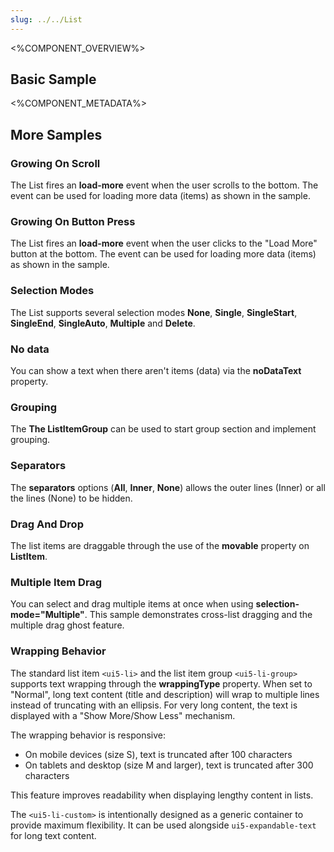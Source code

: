 ```yaml
---
slug: ../../List
---
```



<%COMPONENT_OVERVIEW%>

## Basic Sample
<Basic />

<%COMPONENT_METADATA%>

## More Samples

### Growing On Scroll
The List fires an <b>load-more</b> event when the user scrolls to the bottom.
The event can be used for loading more data (items) as shown in the sample.

<Growing />

### Growing On Button Press
The List fires an <b>load-more</b> event when the user clicks to the "Load More" button at the bottom.
The event can be used for loading more data (items) as shown in the sample.

<GrowingOnButtonPress />

### Selection Modes
The List supports several selection modes <b>None</b>, <b>Single</b>, <b>SingleStart</b>, <b>SingleEnd</b>, <b>SingleAuto</b>, <b>Multiple</b> and <b>Delete</b>.
<Modes />

### No data
You can show a text when there aren't items (data) via the <b>noDataText</b> property.

<NoData />

### Grouping
The <b>The ListItemGroup</b> can be used to start group section and implement grouping.

<GroupHeaders />

### Separators
The <b>separators</b> options (<b>All</b>, <b>Inner</b>, <b>None</b>) allows the outer lines (Inner) or all the lines (None) to be hidden.

<SeparationTypes />

### Drag And Drop
The list items are draggable through the use of the <b>movable</b> property on <b>ListItem</b>.

<DragAndDrop />

### Multiple Item Drag
You can select and drag multiple items at once when using <b>selection-mode="Multiple"</b>. This sample demonstrates cross-list dragging and the multiple drag ghost feature.

<MultipleDrag />

### Wrapping Behavior
The standard list item `<ui5-li>` and the list item group `<ui5-li-group>` supports text wrapping through the <b>wrappingType</b> property. When set to "Normal", long text content (title and description) will wrap to multiple lines instead of truncating with an ellipsis. For very long content, the text is displayed with a "Show More/Show Less" mechanism.

The wrapping behavior is responsive:
- On mobile devices (size S), text is truncated after 100 characters
- On tablets and desktop (size M and larger), text is truncated after 300 characters

This feature improves readability when displaying lengthy content in lists.

The `<ui5-li-custom>` is intentionally designed as a generic container to provide maximum flexibility. It can be used alongside `ui5-expandable-text` for long text content.

<WrappingBehavior />
